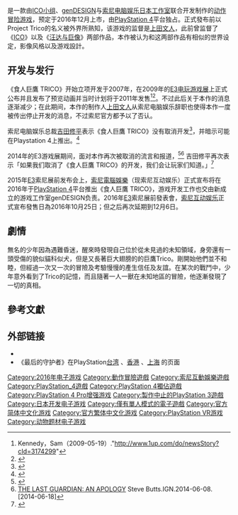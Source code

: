 {{noteTA
|G1=Games
|1=zh-cn:最后的守护者;zh-tw:食人巨鷹 TRICO;
}}
{{Infobox video game
| image     = The Last Guardian.jpg
| english   = The Last Guardian
| japanese  = 人喰いの大鷲トリコ
| caption   = 《食人巨鷹 TRICO》的标题画面
| official    = {{vgr|CN|最后的守护者|nocc=yes}}
| common      = {{vgr|CN|食人的大鹫|TW|食人巨鷹 TRICO|nocc=yes}}
| developer = [[genDESIGN|genDESIGN]]<small>（2014年起）</small><ref>[http://www.gendesign.co.jp/ genDESIGN会社概要] {{Wayback|url=http://www.gendesign.co.jp/ |date=20210126212236 }}.genDESIGN.[2015-09-15].</ref><br />[[ICO小組|ICO小組]]<br />[[索尼互动娱乐日本工作室|索尼互动娱乐日本工作室]]
| publisher = [[索尼互動娛樂|索尼互動娛樂]]
| director  = [[上田文人|上田文人]]
| producer  = Yasutaka Asakura
| designer  = 上田文人
| composer  = {{le|古川毅|Takeshi Furukawa}}
| released  = {{Vgrelease|WW|2016年12月6日|CN|2017年1月19日}}
| genre     = [[动作冒险游戏|动作冒险]]
| modes     = [[单人游戏|单人游戏]]
| ratings   = 
| platforms = [[PlayStation_4|PlayStation 4]]
| media     = 
| input     = 
}}
{{Vgname|1=最后的守护者|en=The Last Guardian|ja=人喰いの大鷲トリコ|official-cn=最后的守护者|tw=食人巨鷹 TRICO|aka=食人的大鹫}}是一款由[[ICO小组|ICO小组]]、[[genDESIGN|genDESIGN]]与[[索尼电脑娱乐日本工作室|索尼电脑娱乐日本工作室]]联合开发制作的[[动作冒险游戏|动作冒险游戏]]，预定于2016年12月上市，由[[PlayStation_4|PlayStation 4]]平台独占。正式發布前以Project Trico的名义被外界所熟知，该游戏的监督是[[上田文人|上田文人]]，此前曾监督了《[[ICO_(遊戲)|ICO]]》以及《[[汪达与巨像|汪达与巨像]]》两部作品，本作被认为和这两部作品有相似的世界设定，影像风格以及游戏設計。

== 开发与发行 ==
《食人巨鷹 TRICO》开始立项开发于2007年，在2009年的[[E3电玩游戏展|E3电玩游戏展]]上正式公布并且发布了预览动画并当时计划将于2011年发售<ref>Kennedy，Sam（2009-05-19）."http://www.1up.com/do/newsStory?cId=3174299"</ref><ref>{{cite web|last=Yin-Poole|first=Wesley|title=The Last Guardian suffers delay|url=http://www.eurogamer.net/articles/2011-04-20-the-last-guardian-suffers-delay|publisher=[[Eurogamer|Eurogamer]]|accessdate=2011-05-22|date=2011-04-20|archive-date=2020-11-12|archive-url=https://web.archive.org/web/20201112015931/https://www.eurogamer.net/articles/2011-04-20-the-last-guardian-suffers-delay|dead-url=no}}</ref>。不过此后关于本作的消息逐渐减少；在此期间，本作的制作人[[上田文人|上田文人]]从索尼电脑娱乐辞职也使得本作一度被传出停止开发的消息，不过索尼官方都予以了否认。

索尼电脑娱乐总裁[[吉田修平|吉田修平]]表示《食人巨鷹 TRICO》没有取消开发<ref name="吉田修平表示《食人巨鷹 TRICO》从来都没有停止开发">{{Cite web |url=http://www.3dmgame.com/news/201310/2302807.html |title=吉田修平表示《食人巨鷹 TRICO》从来都没有停止开发 |access-date=2014-04-25 |archive-date=2019-12-03 |archive-url=https://web.archive.org/web/20191203011302/https://www.3dmgame.com/news/201310/2302807.html |dead-url=no }}</ref>，并暗示可能在Playstation 4上推出。<ref name="吉田暗示《食人巨鷹 TRICO》或将登陆PS4">{{Cite web |url=http://ps3.tgbus.com/zixun/201311/20131115141742.shtml |title=吉田再次暗示《食人巨鷹 TRICO》或将登陆PS4 |access-date=2014-04-25 |archive-date=2018-05-01 |archive-url=https://web.archive.org/web/20180501225112/http://ps3.tgbus.com/zixun/201311/20131115141742.shtml |dead-url=no }}</ref>

2014年的E3游戏展期间，面对本作再次被取消的流言和报道，<ref>{{cite web|url=http://www.ign.com/articles/2014/06/08/the-last-guardian-cancelled|title=RETRACTED: CONFLICTING REPORTS ON THE STATE OF THE LAST GUARDIAN|last=Butts|first=Steve|publisher=[[IGN|IGN]]|accessdate=2014-06-18|date=2014-06-07|archive-date=2021-02-11|archive-url=https://web.archive.org/web/20210211090715/https://www.ign.com/articles/2014/06/08/the-last-guardian-cancelled|dead-url=no}}</ref><ref>[http://www.ign.com/articles/2014/06/09/the-last-guardian-an-apology THE LAST GUARDIAN: AN APOLOGY] {{Wayback|url=http://www.ign.com/articles/2014/06/09/the-last-guardian-an-apology |date=20201112035225 }}Steve Butts.IGN.2014-06-08.[2014-06-18]</ref> 吉田修平再次表示「如果我们取消了《食人巨鷹 TRICO》的开发，我们会让玩家们知道。」<ref>{{cite web|url=http://www.polygon.com/2014/6/11/5801648/the-last-guardian-canceled-you-will-know|title=If we ever cancel The Last Guardian we'll tell you, Sony's Yoshida promises|last=Crecente|first=Brian|publisher=[[Polygon|Polygon]]|accessdate=2014-06-18|date=2014-06-11|archive-date=2020-11-11|archive-url=https://web.archive.org/web/20201111213515/https://www.polygon.com/2014/6/11/5801648/the-last-guardian-canceled-you-will-know|dead-url=no}}</ref>

2015年[[E3_2015|E3]]索尼展前发布会上，[[索尼電腦娛樂|索尼電腦娛樂]]（现索尼互动娱乐）正式宣布将在2016年于[[PlayStation_4|PlayStation 4]]平台推出《食人巨鷹 TRICO》，游戏开发工作也交由新成立的游戏工作室genDESIGN负责。2016年[[E3_2016|E3]]索尼展前發表會，[[索尼互动娱乐|索尼互动娱乐]]正式宣布發售日為2016年10月25日；但之后再次延期到12月6日。

== 劇情 ==
無名的少年因為遇難昏迷，醒來時發現自己位於從未見過的未知領域，身旁還有一頭受傷的貌似貓科似犬，但是又長著巨大翅膀的的巨鷹Trico。剛開始他們並不和睦，但經過一次又一次的冒險及考驗慢慢的產生信任及友誼。在某次的戰鬥中，少年意外看到了Trico的記憶，而且隨著一人一獸在未知地區的冒險，他逐漸發現了一切的真相。

==參考文獻==
{{Reflist}}

== 外部链接 ==
* {{Official|http://www.jp.playstation.com/scej/title/trico/}}{{ja}}
* 《最后的守护者》在PlayStation[https://asia.playstation.com/tw/cht/regional/gamedetails?id=35609 台湾] {{Wayback|url=https://asia.playstation.com/tw/cht/regional/gamedetails?id=35609 |date=20190813174122 }}、[https://asia.playstation.com/hk/cht/regional/gamedetails?id=35690 香港] {{Wayback|url=https://asia.playstation.com/hk/cht/regional/gamedetails?id=35690 |date=20201202100418 }}、[http://www.playstation.com.cn/ps4/The_Last_Guardian.htm 上海] {{Wayback|url=http://www.playstation.com.cn/ps4/The_Last_Guardian.htm |date=20181017100758 }}的页面
{{Ico series}}

{{DEFAULTSORT:Last Guardian}}
[[Category:2016年电子游戏|Category:2016年电子游戏]]
[[Category:動作冒險遊戲|Category:動作冒險遊戲]]
[[Category:索尼互動娛樂遊戲|Category:索尼互動娛樂遊戲]]
[[Category:PlayStation_4遊戲|Category:PlayStation_4遊戲]]
[[Category:PlayStation_4獨佔遊戲|Category:PlayStation 4獨佔遊戲]]
[[Category:PlayStation_4_Pro增强游戏|Category:PlayStation 4 Pro增强游戏]]
[[Category:製作中止的PlayStation_3遊戲|Category:製作中止的PlayStation 3遊戲]]
[[Category:日本开发电子游戏|Category:日本开发电子游戏]]
[[Category:僅有單人模式的電子遊戲|Category:僅有單人模式的電子遊戲]]
[[Category:官方简体中文化游戏|Category:官方简体中文化游戏]]
[[Category:官方繁体中文化游戏|Category:官方繁体中文化游戏]]
[[Category:PlayStation_VR游戏|Category:PlayStation VR游戏]]
[[Category:动物题材电子游戏|Category:动物题材电子游戏]]